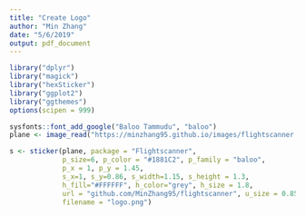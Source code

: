 ```yaml
---
title: "Create Logo"
author: "Min Zhang"
date: "5/6/2019"
output: pdf_document
---
```

```r
library("dplyr")
library("magick")
library("hexSticker")
library("ggplot2")
library("ggthemes")
options(scipen = 999)
```

```r
sysfonts::font_add_google("Baloo Tammudu", "baloo")
plane <- image_read("https://minzhang95.github.io/images/flightscanner.jpg")

s <- sticker(plane, package = "Flightscanner", 
             p_size=6, p_color = "#1881C2", p_family = "baloo",
             p_x = 1, p_y = 1.45,
             s_x=1, s_y=0.86, s_width=1.15, s_height = 1.3, 
             h_fill="#FFFFFF", h_color="grey", h_size = 1.8, 
             url = "github.com/MinZhang95/flightscanner", u_size = 0.85,
             filename = "logo.png")

```
